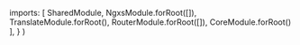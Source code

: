   imports: [
    SharedModule,
    NgxsModule.forRoot([]),
    TranslateModule.forRoot(),
    RouterModule.forRoot([]),
    CoreModule.forRoot()
  ],
}
)
